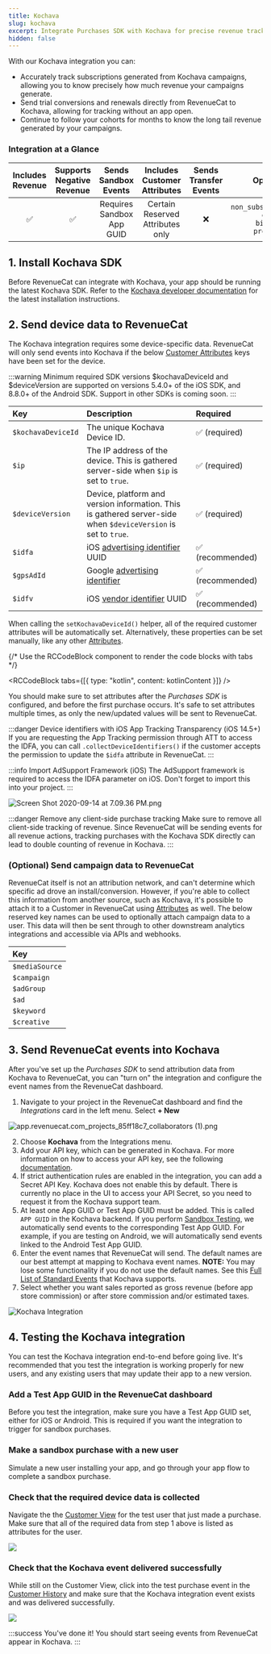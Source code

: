 ```yaml
---
title: Kochava
slug: kochava
excerpt: Integrate Purchases SDK with Kochava for precise revenue tracking
hidden: false
---
```


With our Kochava integration you can:

- Accurately track subscriptions generated from Kochava campaigns, allowing you to know precisely how much revenue your campaigns generate.
- Send trial conversions and renewals directly from RevenueCat to Kochava, allowing for tracking without an app open.
- Continue to follow your cohorts for months to know the long tail revenue generated by your campaigns.

### Integration at a Glance

| Includes Revenue | Supports Negative Revenue |   Sends Sandbox Events    |   Includes Customer Attributes   | Sends Transfer Events |                                       Optional Event Types                                        |
| :--------------: | :-----------------------: | :-----------------------: | :------------------------------: | :-------------------: | :-----------------------------------------------------------------------------------------------: |
|        ✅        |            ✅             | Requires Sandbox App GUID | Certain Reserved Attributes only |          ❌           | `non_subscription_purchase_event` `expiration_event` `billing_issue_event` `product_change_event` |

## 1. Install Kochava SDK

Before RevenueCat can integrate with Kochava, your app should be running the latest Kochava SDK. Refer to the [Kochava developer documentation](https://support.kochava.com/sdk-integration/) for the latest installation instructions.

## 2. Send device data to RevenueCat

The Kochava integration requires some device-specific data. RevenueCat will only send events into Kochava if the below [Customer Attributes](/customers/customer-attributes) keys have been set for the device.

:::warning Minimum required SDK versions
$kochavaDeviceId and $deviceVersion are supported on versions 5.4.0+ of the iOS SDK, and 8.8.0+ of the Android SDK. Support in other SDKs is coming soon.
:::

| Key                | Description                                                                                                                                     | Required         |
| :----------------- | :---------------------------------------------------------------------------------------------------------------------------------------------- | :--------------- |
| `$kochavaDeviceId` | The unique Kochava Device ID.                                                                                                                   | ✅ (required)    |
| `$ip`              | The IP address of the device. This is gathered server-side when `$ip` is set to `true`.                                                         | ✅ (required)    |
| `$deviceVersion`   | Device, platform and version information. This is gathered server-side when `$deviceVersion` is set to `true`.                                  | ✅ (required)    |
| `$idfa`            | iOS [advertising identifier](https://developer.apple.com/documentation/adsupport/asidentifiermanager/1614151-advertisingidentifier) UUID        | ✅ (recommended) |
| `$gpsAdId`         | Google [advertising identifier](https://developers.google.com/android/reference/com/google/android/gms/ads/identifier/AdvertisingIdClient.Info) | ✅ (recommended) |
| `$idfv`            | iOS [vendor identifier](https://developer.apple.com/documentation/uikit/uidevice/1620059-identifierforvendor) UUID                              | ✅ (recommended) |

When calling the `setKochavaDeviceId()` helper, all of the required customer attributes will be automatically set. Alternatively, these properties can be set manually, like any other [Attributes](/customers/customer-attributes).


{/* Use the RCCodeBlock component to render the code blocks with tabs */}

<RCCodeBlock tabs={[{ type: "kotlin", content: kotlinContent }]} />

You should make sure to set attributes after the _Purchases SDK_ is configured, and before the first purchase occurs. It's safe to set attributes multiple times, as only the new/updated values will be sent to RevenueCat.

:::danger Device identifiers with iOS App Tracking Transparency (iOS 14.5+)
If you are requesting the App Tracking permission through ATT to access the IDFA, you can call `.collectDeviceIdentifiers()` if the customer accepts the permission to update the `$idfa` attribute in RevenueCat.
:::

:::info Import AdSupport Framework (iOS)
The AdSupport framework is required to access the IDFA parameter on iOS. Don't forget to import this into your project.
:::

![](/images/caf9cda-Screen_Shot_2020-09-14_at_7.09.36_PM_739bc6ccef43416570bf51e527f4e0fc.png "Screen Shot 2020-09-14 at 7.09.36 PM.png")

:::danger Remove any client-side purchase tracking
Make sure to remove all client-side tracking of revenue. Since RevenueCat will be sending events for all revenue actions, tracking purchases with the Kochava SDK directly can lead to double counting of revenue in Kochava.
:::

### (Optional) Send campaign data to RevenueCat

RevenueCat itself is not an attribution network, and can't determine which specific ad drove an install/conversion. However, if you're able to collect this information from another source, such as Kochava, it's possible to attach it to a Customer in RevenueCat using [Attributes](/customers/customer-attributes) as well.
The below reserved key names can be used to optionally attach campaign data to a user. This data will then be sent through to other downstream analytics integrations and accessible via APIs and webhooks.

| Key            |
| :------------- |
| `$mediaSource` |
| `$campaign`    |
| `$adGroup`     |
| `$ad`          |
| `$keyword`     |
| `$creative`    |

## 3. Send RevenueCat events into Kochava

After you've set up the _Purchases SDK_ to send attribution data from Kochava to RevenueCat, you can "turn on" the integration and configure the event names from the RevenueCat dashboard.

1. Navigate to your project in the RevenueCat dashboard and find the _Integrations_ card in the left menu. Select **+ New**

![](/images/f43c7d1-app.revenuecat.com_projects_85ff18c7_collaborators_1_102e08e408ab8c9a966834182c81cbbc.png "app.revenuecat.com_projects_85ff18c7_collaborators (1).png")

2. Choose **Kochava** from the Integrations menu.
3. Add your API key, which can be generated in Kochava. For more information on how to access your API key, see the following [documentation](https://support.kochava.com/analytics-reports-api/create-and-manage-application-programming-interface-key/).
4. If strict authentication rules are enabled in the integration, you can add a Secret API Key. Kochava does not enable this by default. There is currently no place in the UI to access your API Secret, so you need to request it from the Kochava support team.
5. At least one App GUID or Test App GUID must be added. This is called `APP GUID` in the Kochava backend. If you perform [Sandbox Testing](https://www.revenuecat.com/docs/test-and-launch/sandbox), we automatically send events to the corresponding Test App GUID. For example, if you are testing on Android, we will automatically send events linked to the Android Test App GUID.
6. Enter the event names that RevenueCat will send. The default names are our best attempt at mapping to Kochava event names. **NOTE:** You may lose some functionality if you do not use the default names. See this [Full List of Standard Events](https://support.kochava.com/reference-information/post-install-event-examples/) that Kochava supports.
7. Select whether you want sales reported as gross revenue (before app store commission) or after store commission and/or estimated taxes.

![Kochava Integration](/images/kochava_form.png)

## 4. Testing the Kochava integration

You can test the Kochava integration end-to-end before going live. It's recommended that you test the integration is working properly for new users, and any existing users that may update their app to a new version.

### Add a Test App GUID in the RevenueCat dashboard

Before you test the integration, make sure you have a Test App GUID set, either for iOS or Android. This is required if you want the integration to trigger for sandbox purchases.

### Make a sandbox purchase with a new user

Simulate a new user installing your app, and go through your app flow to complete a sandbox purchase.

### Check that the required device data is collected

Navigate the the [Customer View](/dashboard-and-metrics/customer-history/basic-information) for the test user that just made a purchase. Make sure that all of the required data from step 1 above is listed as attributes for the user.

![](/images/kochava-attributes.png)

### Check that the Kochava event delivered successfully

While still on the Customer View, click into the test purchase event in the [Customer History](/dashboard-and-metrics/customer-history) and make sure that the Kochava integration event exists and was delivered successfully.

![](/images/kochava_event_sent.png)

:::success You've done it!
You should start seeing events from RevenueCat appear in Kochava.
:::
